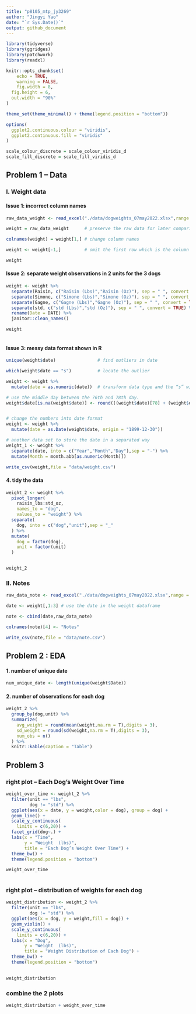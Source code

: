 ```yaml
---
title: "p8105_mtp_jy3269"
author: "Jingyi Yao"
date: "`r Sys.Date()`"
output: github_document
---
```


```r
library(tidyverse)
library(ggridges)
library(patchwork)
library(readxl)

knitr::opts_chunk$set(
	echo = TRUE,
	warning = FALSE,
	fig.width = 8, 
  fig.height = 6,
  out.width = "90%"
)

theme_set(theme_minimal() + theme(legend.position = "bottom"))

options(
  ggplot2.continuous.colour = "viridis",
  ggplot2.continuous.fill = "viridis"
)

scale_colour_discrete = scale_colour_viridis_d
scale_fill_discrete = scale_fill_viridis_d

```

## Problem 1 -- Data

### I. Weight data

#### Issue 1: incorrect column names  
```r
raw_data_weight <- read_excel("./data/dogweights_07may2022.xlsx",range = "B1:F363") 

weight = raw_data_weight      # preserve the raw data for later comparison

colnames(weight) = weight[1,] # change column names

weight <- weight[-1,]         # omit the first row which is the column name

weight

```


#### Issue 2: separate weight observations in 2 units for the 3 dogs 

```r
weight <- weight %>% 
  separate(Raisin, c("Raisin (Lbs)","Raisin (Oz)"), sep = " ", convert = TRUE) %>% 
  separate(Simone, c("Simone (Lbs)","Simone (Oz)"), sep = " ", convert = TRUE) %>% 
  separate(Gagne, c("Gagne (Lbs)","Gagne (Oz)"), sep = " ", convert = TRUE) %>% 
  separate(std, c("std (Lbs)","std (Oz)"), sep = " ", convert = TRUE) %>% 
  rename(Date = DATE) %>% 
  janitor::clean_names()

weight
  
```


#### Issue 3: messy data format shown in R

```r
unique(weight$date)                # find outliers in date

which(weight$date == "s")          # locate the outlier

weight <- weight %>% 
  mutate(date = as.numeric(date))  # transform data type and the “s” will be NA

# use the middle day between the 76th and 78th day.
weight$date[is.na(weight$date)] <- round(((weight$date)[78] + (weight$date)[76])/2)


# change the numbers into date format
weight <- weight %>% 
  mutate(date = as.Date(weight$date, origin = "1899-12-30"))

# another data set to store the date in a separated way
weight_1 <- weight %>%  
  separate(date, into = c("Year","Month","Day"),sep = "-") %>% 
  mutate(Month = month.abb[as.numeric(Month)])

write_csv(weight,file = "data/weight.csv")
```


#### 4. tidy the data

```r
weight_2 <- weight %>% 
  pivot_longer(                          
    raisin_lbs:std_oz,
    names_to = "dog", 
    values_to = "weight") %>% 
  separate(
    dog, into = c("dog","unit"),sep = "_"
  ) %>% 
  mutate(
    dog = factor(dog),
    unit = factor(unit)
  )


weight_2
```



### II. Notes

```r
raw_data_note <- read_excel("./data/dogweights_07may2022.xlsx",range = "G2:G363") 

date <- weight[,1:3] # use the date in the weight dataframe

note <- cbind(date,raw_data_note)

colnames(note)[4] <- "Notes"

write_csv(note,file = "data/note.csv")
```



## Problem 2 : EDA

#### 1. number of unique date
```r
num_unique_date <- length(unique(weight$Date))

```


#### 2. number of observations for each dog
```r
weight_2 %>% 
  group_by(dog,unit) %>% 
  summarize(
    avg_weight = round(mean(weight,na.rm = T),digits = 3),
    sd_weight = round(sd(weight,na.rm = T),digits = 3),
    num_obs = n()
  ) %>% 
  knitr::kable(caption = "Table")


```



## Problem 3

### right plot -- Each Dog’s Weight Over Time
```r
weight_over_time <- weight_2 %>% 
  filter(unit == "lbs",
         dog != "std") %>% 
  ggplot(aes(x = date, y = weight,color = dog), group = dog) +
  geom_line() +
  scale_y_continuous(
    limits = c(6,20)) +
  facet_grid(dog~.) +
  labs(x = "Time",
       y = "Weight  (lbs)",
       title = "Each Dog’s Weight Over Time") +
  theme_bw() +
  theme(legend.position = "bottom")

weight_over_time
  
```


### right plot -- distribution of weights for each dog

```r
weight_distribution <- weight_2 %>% 
  filter(unit == "lbs",
         dog != "std") %>%
  ggplot(aes(x = dog, y = weight,fill = dog)) +
  geom_violin() +
  scale_y_continuous(
    limits = c(6,20)) +
  labs(x = "Dog",
       y = "Weight  (lbs)",
       title = "Weight Distribution of Each Dog") +
  theme_bw() +
  theme(legend.position = "bottom")
  

weight_distribution
```

### combine the 2 plots

```r

weight_distribution + weight_over_time

```




